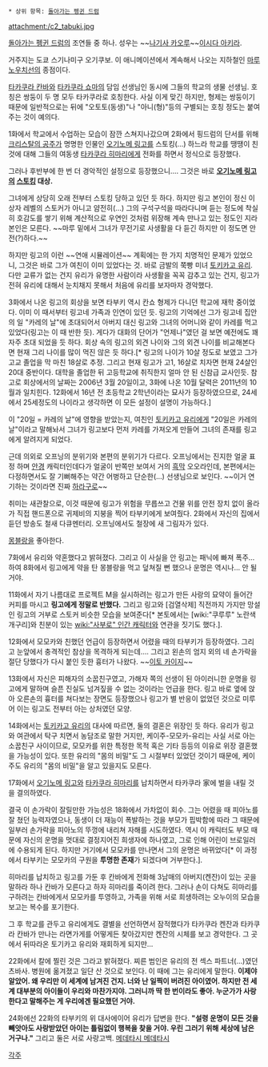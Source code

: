 {{{+1 多蕗 桂樹 | Keiju Tabuki}}}
 * 상위 항목: [[돌아가는 펭귄 드럼]]

attachment:/c2_tabuki.jpg

[[돌아가는 펭귄 드럼]]의 조연들 중 하나. 성우는 ~~[[나기사 카오루]]~~[[이시다 아키라]].

거주지는 도쿄 스기나미구 오기쿠보. 이 애니메이션에서 계속해서 나오는 지하철인 [[마루노우치선]]의 종점이다.

[[타카쿠라 칸바]]와 [[타카쿠라 쇼마]]의 담임 선생님인 동시에 그들의 학교의 생물 선생님. 호칭은 쌍둥이 두 명 모두 타카쿠라로 호칭한다. 사실 이게 맞긴 하지만, 형제는 쌍둥이기 때문에 일반적으로는 뒤에 "오토토(동생)"나 "아니(형)"등의 구별되는 호칭 정도는 붙여주는 것이 예의다.

1화에서 학교에서 수업하는 모습이 잠깐 스쳐지나갔으며 2화에서 핑드럼의 단서를 위해 [[크리스탈의 공주]]가 명명한 인물인 [[오기노메 링고]]를 스토킹(…) 하느라 학교를 땡땡이 친 것에 대해 그들의 여동생 [[타카쿠라 히마리]]에게 전화를 하면서 정식으로 등장했다.

그러나 후반부에 한 번 더 경악적인 설정으로 등장했으니…. 그것은 바로 '''[[오기노메 링고]]의 [[스토킹]] 대상.'''

그녀에게 상당히 오래 전부터 스토킹 당하고 있던 듯 하다. 하지만 링고 본인이 정신 이상자 레벨의 스토커가 아니고 얌전히(…) 그의 구석구석을 따라다니며 듣는 정도에 착실히 호감도를 쌓기 위해 계산적으로 우연인 것처럼 위장해 계속 만나고 있는 정도인 지라 본인은 모른다. ~~마루 밑에서 그녀가 무전기로 사생활을 다 듣긴 하지만 이 정도면 안전(?)하다.~~

하지만 링고의 이런 ~~연애 시뮬레이션~~ 계획에는 한 가지 치명적인 문제가 있었으니, 그것은 바로 그가 여친이 이미 있었다는 것. 바로 금발의 쭉빵 미녀 [[토키카고 유리]]. 다만 교류가 없는 건지 유리가 유명한 사람이라 사생활을 꼭꼭 감추고 있는 건지, 링고가 전혀 유리에 대해서 눈치채지 못해서 처음에 유리를 보자마자 경악했다.

3화에서 나온 링고의 회상을 보면 타부키 역시 칸쇼 형제가 다니던 학교에 재학 중이었다. 이미 이 때서부터 링고네 가족과 인연이 있던 듯. 링고의 기억에선 그가 링고네 집안의 일 "카레의 날"에 초대되어서 아버지 대신 링고와 그녀의 어머니와 같이 카레를 먹고 있었다(링고는 이 때 반한 듯). 게다가 대화의 단어가 "언제나"였던 걸 보면 예전에도 꽤 자주 초대 되었을 듯 하다. 회상 속의 링고의 외견 나이와 그의 외견 나이를 비교해본다면 현재 그리 나이를 많이 먹진 않은 듯 하다.[* 링고의 나이가 10살 정도로 보였고 그가 고교 졸업을 막 마친 18살로 추정. 그리고 현재 링고가 고1, 16살로 치자면 현재 24살인 20대 중반이다. 대학을 졸업한 뒤 고등학교에 취직한지 얼마 안 된 신참급 교사인듯. 참고로 회상에서의 날짜는 2006년 3월 20일이고, 3화에 나온 10월 달력은 2011년의 10월과 일치힌다. 12화에서 16년 전 초등학교 2학년이라는 묘사가 등장하였으므로, 24세에서 25세정도의 나이라고 생각하면 이 모든 설정이 설명이 가능하다.]

이 "20일 = 카레의 날"에 영향을 받았는지, 여친인 [[토키카고 유리]]에게 "20일은 카레의 날"이라고 말해놔서 그녀가 링고보다 먼저 카레를 가져오게 만들어 그녀의 존재를 링고에게 알려지게 되었다.

근데 의외로 오프닝의 분위기와 본편의 분위기가 다르다. 오프닝에서는 진지한 얼굴 표정 하며 [[안경]] 캐릭터인데다가 얼굴이 반쪽만 보여서 거의 [[흑막]] 오오라인데, 본편에서는 다정하면서도 잘 기뻐해주는 약간 어벙하고 단순한(…) 선생님으로 보인다. ~~이거 연기하는 것이라면 진짜 [[하라구로]]~~

취미는 새관찰으로, 이것 때문에 링고가 위험을 무릅쓰고 건물 위를 안전 장치 없이 올라가 직접 핸드폰으로 귀제비의 지붕을 찍어 타부키에게 보여줬다. 2화에서 자신의 집에서 듣던 방송도 철새 다큐멘터리. 오프닝에서도 철장에 새 그림자가 있다.

[[몽블랑]]을 좋아한다.

7화에서 유리와 약혼했다고 밝혀졌다. 그리고 이 사실을 안 링고는 패닉에 빠져 폭주...하여 8화에서 링고에게 약을 탄 몽블랑을 먹고 덮쳐질 뻔 했으나 운명은 역시나... 안 될 거야.

11화에서 자기 나름대로 프로젝트 M을 실시하려는 링고가 만든 사랑의 묘약이 들어간 커피를 마시고 '''링고에게 정말로 반했다.''' 그리고 링고와 [검열삭제] 직전까지 가지만 망설인 링고의 거부로 스토커 비슷한 모습을 보여준다[* 본토에서는 [wiki:"쿠루루" 노란색 개구리]와 친분이 있는 [[wiki:"사부로" 인간 캐릭터]]와 연관을 짓기도 했다.].

12화에서 모모카와 친했던 언급이 등장하면서 어렸을 때의 타부키가 등장하였다. 그리고 눈앞에서 충격적인 참상을 목격하게 되는데…. 그리고 왼손의 엄지 외의 네 손가락을 절단 당했다가 다시 붙인 듯한 흉터가 나왔다. ~~[[이토 카이지]]~~

13화에서 자신은 피해자의 소꿉친구였고, 가해자 쪽의 선생이 된 아이러니한 운명을 링고에게 말하며 슬픈 진실도 넘겨짚을 수 없는 것이라는 언급을 한다. 링고 바로 옆에 앉아 오른손의 흉터를 쳐다보는 장면도 등장했으나 링고가 별 반응이 없었던 것으로 미루어 이는 링고도 전부터 아는 상처였던 모양.

14화에서는 [[토키카고 유리]]의 대사에 따르면, 둘의 결혼은 위장인 듯 하다. 유리가 링고와 여관에서 탁구 치면서 농담조로 말한 거지만, 케이주-모모카-유리는 사실 서로 아는 소꿉친구 사이이므로, 모모카를 위한 특정한 목적 혹은 기타 등등의 이유로 위장 결혼했을 가능성이 있다. 또한 유리의 "몸의 비밀"도 그 시절부터 있었던 것이기 때문에, 케이주도 유리의 "몸의 비밀"을 알고 있을지도 모른다.

17화에서 [[오기노메 링고]]와 [[타카쿠라 히마리]]를 납치하면서 타카쿠라 家에 벌을 내릴 것을 결의하였다.

결국 이 손가락이 잘릴만한 가능성은 18화에서 가차없이 회수. 그는 어렸을 때 피아노를 잘 쳤던 능력자였으나, 동생이 더 재능이 폭발하는 것을 부모가 핍박함에 따라 그 때문에 일부러 손가락을 피아노의 뚜껑에 내리쳐 자해를 시도하였다. 역시 이 캐릭터도 부모 때문에 자신의 운명을 멋대로 결정지어진 희생자에 하나였고, 그로 인해 어린이 브로일러에 수용되게 된다. 하지만 거기에서 모모카를 만나면서 그의 운명은 바뀌었다[* 이 과정에서 타부키는 모모카의 구원을 '''투명한 존재'''가 되겠다며 거부한다.].

히마리를 납치하고 링고를 가둔 후 칸바에게 전화해 3남매의 아버지(켄잔)이 있는 곳을 말하라 하나 칸바가 모른다고 하자 히마리를 죽이려 한다. 그러나 손이 다쳐도 히마리를 구하려는 칸바에게서 모모카를 투영하고, 가족을 위해 서로 희생하려는 오누이의 모습을 보고는 복수를 포기한다.

그 후 학교를 관두고 유리에게도 결별을 선언하면서 잠적했다가 타카쿠라 켄잔과 타카쿠라 칸바가 만나는 라면가게를 어떻게든 찾아갔지만 켄잔의 시체를 보고 경악한다. 그 곳에서 뒤따라온 토기카고 유리와 재회하게 되지만...  

22화에서 칼에 찔린 것은 그라고 밝혀졌다. 찌른 범인은 유리의 전 섹스 파트너(...)였던 츠바사. 병원에 옮겨졌고 일단 산 것으로 보인다. 이 때에 그는 유리에게 말한다. '''이제야 알았어. 왜 우리만 이 세계에 남겨진 건지. 너와 난 일찍이 버려진 아이였어. 하지만 전 세계 대부분의 아이들이 우리와 마찬가지야. 그러니까 딱 한 번이라도 좋아. 누군가가 사랑한다고 말해주는 게 우리에겐 필요했던 거야.''' 

24화에선 22화의 타부키의 위 대사에이어 유리가 답변을 한다. '''"설령 운명이 모든 것을 빼앗아도 사랑받았던 아이는 틀림없이 행복을 찾을 거야. 우린 그러기 위해 세상에 남은거구나."''' 그리고 둘은 서로 사랑고백. [[메데타시 메데타시]]


[[각주]]
